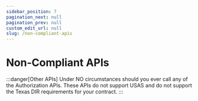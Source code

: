 ```yaml
---
sidebar_position: 7
pagination_next: null
pagination_prev: null
custom_edit_url: null
slug: /non-compliant-apis
---
```


# Non-Compliant APIs

:::danger[Other APIs]
Under NO circumstances should you ever call any of the Authorization APIs. These APIs do not support
USAS and do not support the Texas DIR requirements for your contract.
:::